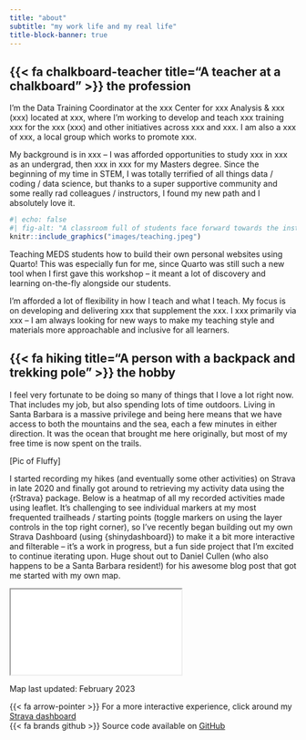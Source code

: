 ```yaml
---
title: "about"
subtitle: "my work life and my real life"
title-block-banner: true
---
```


## {{< fa chalkboard-teacher title="A teacher at a chalkboard" >}} the profession

I’m the Data Training Coordinator at the xxx Center for xxx Analysis & xxx (xxx) located at xxx, where I’m working to develop and teach xxx training xxx for the xxx (xxx) and other initiatives across xxx and xxx. I am also a xxx of xxx, a local group which works to promote xxx. <!--  -->

My background is in xxx – I was afforded opportunities to study xxx in xxx as an undergrad, then xxx in xxx for my Masters degree. Since the beginning of my time in STEM, I was totally terrified of all things data / coding / data science, but thanks to a super supportive community and some really rad colleagues / instructors, I found my new path and I absolutely love it.

:::{.column-margin}
```r
#| echo: false
#| fig-alt: "A classroom full of students face forward towards the instructor, who stands at a podium at the front of the room. Students have their laptops open on their desks. Three large TV screens are illuminated at the front of the classroom, displaying workshop materials."
knitr::include_graphics("images/teaching.jpeg")
```
::: {.extra-small-text .dark-gray-text}
Teaching MEDS students how to build their own personal websites using Quarto! This was especially fun for me, since Quarto was still such a new tool when I first gave this workshop -- it meant a lot of discovery and learning on-the-fly alongside our students.
:::
:::


I’m afforded a lot of flexibility in how I teach and what I teach. My focus is on developing and delivering xxx that supplement the xxx. I xxx primarily via xxx – I am always looking for new ways to make my teaching style and materials more approachable and inclusive for all learners.

## {{< fa hiking title="A person with a backpack and trekking pole" >}} the hobby 

I feel very fortunate to be doing so many of things that I love a lot right now. That includes my job, but also spending lots of time outdoors. Living in Santa Barbara is a massive privilege and being here means that we have access to both the mountains and the sea, each a few minutes in either direction. It was the ocean that brought me here originally, but most of my free time is now spent on the trails.

[Pic of Fluffy]

I started recording my hikes (and eventually some other activities) on Strava in late 2020 and finally got around to retrieving my activity data using the {rStrava} package. Below is a heatmap of all my recorded activities made using leaflet. It’s challenging to see individual markers at my most frequented trailheads / starting points (toggle markers on using the layer controls in the top right corner), so I’ve recently began building out my own Strava Dashboard (using {shinydashboard}) to make it a bit more interactive and filterable – it’s a work in progress, but a fun side project that I’m excited to continue iterating upon. Huge shout out to Daniel Cullen (who also happens to be a Santa Barbara resident!) for his awesome blog post that got me started with my own map.


<iframe id="map-size" src = "images/leaflet_2024-02-24.html"></iframe>

::: {.gray-italic .center-text}
Map last updated: February 2023
:::

<p class="large-text quote-text-bg center-text">{{< fa arrow-pointer >}} For a more interactive experience, click around my [Strava dashboard](https://samanthacsik.shinyapps.io/strava_dashboard/) <br> {{< fa brands github >}} Source code available on [GitHub](https://github.com/samanthacsik/strava-dashboard)</p>

<!-- NOTE: large space between last line of text and bottom of gray background when using quarto syntax, so sticking with HTML syntax above -->
